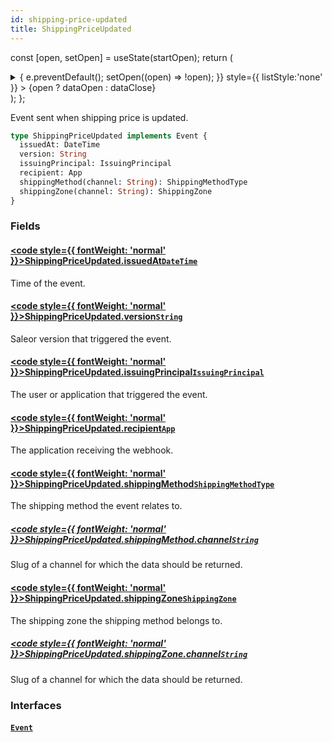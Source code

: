```yaml
---
id: shipping-price-updated
title: ShippingPriceUpdated
---
```






const [open, setOpen] = useState(startOpen);
return (
<details {...(open ? { open: true } : {})} className="details" style={{ border:'none', boxShadow:'none', background:'var(--ifm-background-color)' }}>
<summary
onClick={(e) => {
e.preventDefault();
setOpen((open) => !open);
}}
style={{ listStyle:'none' }} >
{open ? dataOpen : dataClose}
</summary>
{open && children}
</details>
);
};

Event sent when shipping price is updated.

```graphql
type ShippingPriceUpdated implements Event {
  issuedAt: DateTime
  version: String
  issuingPrincipal: IssuingPrincipal
  recipient: App
  shippingMethod(channel: String): ShippingMethodType
  shippingZone(channel: String): ShippingZone
}
```

### Fields

#### [<code style={{ fontWeight: 'normal' }}>ShippingPriceUpdated.<b>issuedAt</b></code>](#)<Bullet />[`DateTime`](../../../api-reference/miscellaneous/scalars/date-time.mdx) <Badge class="badge badge--secondary" text="scalar"/> <Badge class="badge badge--secondary" text="miscellaneous"/>

Time of the event.

#### [<code style={{ fontWeight: 'normal' }}>ShippingPriceUpdated.<b>version</b></code>](#)<Bullet />[`String`](../../../api-reference/miscellaneous/scalars/string.mdx) <Badge class="badge badge--secondary" text="scalar"/> <Badge class="badge badge--secondary" text="miscellaneous"/>

Saleor version that triggered the event.

#### [<code style={{ fontWeight: 'normal' }}>ShippingPriceUpdated.<b>issuingPrincipal</b></code>](#)<Bullet />[`IssuingPrincipal`](../../../api-reference/miscellaneous/unions/issuing-principal.mdx) <Badge class="badge badge--secondary" text="union"/> <Badge class="badge badge--secondary" text="miscellaneous"/>

The user or application that triggered the event.

#### [<code style={{ fontWeight: 'normal' }}>ShippingPriceUpdated.<b>recipient</b></code>](#)<Bullet />[`App`](../../../api-reference/apps/objects/app.mdx) <Badge class="badge badge--secondary" text="object"/> <Badge class="badge badge--secondary" text="apps"/>

The application receiving the webhook.

#### [<code style={{ fontWeight: 'normal' }}>ShippingPriceUpdated.<b>shippingMethod</b></code>](#)<Bullet />[`ShippingMethodType`](../../../api-reference/shipping/objects/shipping-method-type.mdx) <Badge class="badge badge--secondary" text="object"/> <Badge class="badge badge--secondary" text="shipping"/>

The shipping method the event relates to.

##### [<code style={{ fontWeight: 'normal' }}>ShippingPriceUpdated.shippingMethod.<b>channel</b></code>](#)<Bullet />[`String`](../../../api-reference/miscellaneous/scalars/string.mdx) <Badge class="badge badge--secondary" text="scalar"/> <Badge class="badge badge--secondary" text="miscellaneous"/>

Slug of a channel for which the data should be returned.

#### [<code style={{ fontWeight: 'normal' }}>ShippingPriceUpdated.<b>shippingZone</b></code>](#)<Bullet />[`ShippingZone`](../../../api-reference/shipping/objects/shipping-zone.mdx) <Badge class="badge badge--secondary" text="object"/> <Badge class="badge badge--secondary" text="shipping"/>

The shipping zone the shipping method belongs to.

##### [<code style={{ fontWeight: 'normal' }}>ShippingPriceUpdated.shippingZone.<b>channel</b></code>](#)<Bullet />[`String`](../../../api-reference/miscellaneous/scalars/string.mdx) <Badge class="badge badge--secondary" text="scalar"/> <Badge class="badge badge--secondary" text="miscellaneous"/>

Slug of a channel for which the data should be returned.

### Interfaces

#### [`Event`](../../../api-reference/miscellaneous/interfaces/event.mdx) <Badge class="badge badge--secondary" text="interface"/> <Badge class="badge badge--secondary" text="miscellaneous"/>
